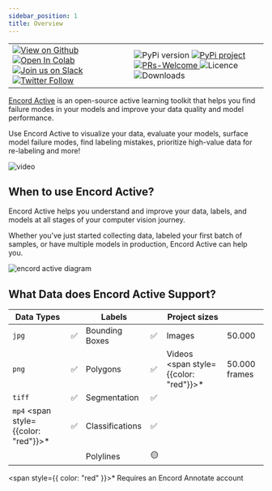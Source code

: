 ```yaml
---
sidebar_position: 1
title: Overview
---
```



<table>
  <tr style={{ border: "none" }}>
    <td style={{ border: "none" }}>
      <a href="https://github.com/encord-team/encord-active" target="_blank">
        <img
          style={{ marginRight: 5 }}
          alt="View on Github"
          src="https://img.shields.io/badge/github-view_code-green?logo=github"
        />
      </a>
      <a
        href="https://colab.research.google.com/drive/11iZE1CCFIGlkWdTmhf5XACDojtGeIRGS?usp=sharing"
        target="_blank"
      >
        <img
          style={{ marginRight: 5 }}
          alt="Open In Colab"
          src="https://colab.research.google.com/assets/colab-badge.svg"
        />
      </a>
      <a
        href="https://join.slack.com/t/encordactive/shared_invite/zt-1hc2vqur9-Fzj1EEAHoqu91sZ0CX0A7Q"
        target="_blank"
      >
        <img
          style={{ marginRight: 5 }}
          alt="Join us on Slack"
          src="https://img.shields.io/badge/Slack-4A154B?logo=slack&logoColor=white&message=join_community"
        />
      </a>
      <a href="https://twitter.com/encord_team" target="_blank">
        <img
          style={{ marginRight: 5 }}
          alt="Twitter Follow"
          src="https://img.shields.io/twitter/follow/encord_team?label=%40encord_team&style=social"
        />
      </a>
    </td>
    <td style={{ border: "none" }}>
      <img
        style={{ marginRight: 5 }}
        alt="PyPi version"
        src="https://img.shields.io/pypi/pyversions/encord-active"
      />
      <a href="https://pypi.org/project/encord-active/" target="_blank">
        <img
          style={{ marginRight: 5 }}
          alt="PyPi project"
          src="https://img.shields.io/pypi/v/encord-active"
        />
      </a>
      <a href="./contributing" target="_blank">
        <img
          style={{ marginRight: 5 }}
          alt="PRs-Welcome"
          src="https://img.shields.io/badge/PRs-welcome-blue.svg"
        />
      </a>
      <img
        style={{ marginRight: 5 }}
        alt="Licence"
        src="https://img.shields.io/github/license/encord-team/encord-active"
      />
      <img
        style={{ marginRight: 5 }}
        alt="Downloads"
        src="https://static.pepy.tech/badge/encord-active"
      />
    </td>
  </tr>
</table>

[Encord Active][encord-active-landing] is an open-source active learning toolkit that helps you find failure modes in your models and improve your data quality and model performance.

Use Encord Active to visualize your data, evaluate your models, surface model failure modes, find labeling mistakes, prioritize high-value data for re-labeling and more!

![video](../static/gifs/ea-demo.gif)

## When to use Encord Active?

Encord Active helps you understand and improve your data, labels, and models at all stages of your computer vision journey.

Whether you've just started collecting data, labeled your first batch of samples, or have multiple models in production, Encord Active can help you.

![encord active diagram](../static/img/process-chart-ea.webp)

## What Data does Encord Active Support?

| Data Types                                   |     | Labels          |     | Project sizes                                 |               |
| -------------------------------------------- | --- | --------------- | --- | --------------------------------------------- | ------------- |
| `jpg`                                        | ✅  | Bounding Boxes  | ✅  | Images                                        | 50.000        |
| `png`                                        | ✅  | Polygons        | ✅  | Videos <span style={{color: "red"}}>\*</span> | 50.000 frames |
| `tiff`                                       | ✅  | Segmentation    | ✅  |                                               |               |
| `mp4` <span style={{color: "red"}}>\*</span> | ✅  | Classifications | ✅  |                                               |               |
|                                              |     | Polylines       | 🟡  |                                               |               |

<span style={{ color: "red" }}>*</span> Requires an Encord Annotate account

[encord-active-landing]: https://encord.com/encord-active/

